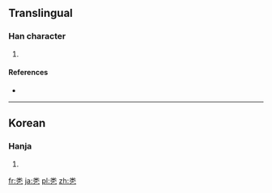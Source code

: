 ==Translingual==

===Han character===
{{Han char|rn=5|rad=乙|as=06|sn=7|four=|canj=火木弓 (FDN)|ids=⿱[[米]][[乙]]}}

# {{defn|Han|sort=乙06}}

====References====
* {{Han ref|kx=0084.161|dkj=|dj=|hdz=|uh=3418|ud=13336|bh=|bd=}}

----

==Korean==

===Hanja===
{{ko-hanja|hangeul=쌀|rv=ssal|mr=ssal|y=ssal}}

# {{defn|lang=ko|sort=乙06}}

[[fr:㐘]]
[[ja:㐘]]
[[pl:㐘]]
[[zh:㐘]]